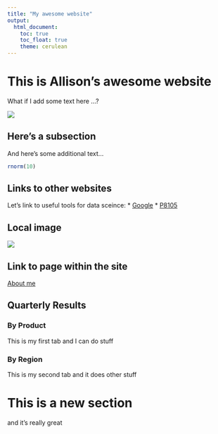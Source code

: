 ```yaml
---
title: "My awesome website"
output: 
  html_document:
    toc: true
    toc_float: true
    theme: cerulean
---
```


# This is Allison's awesome website

What if I add some text here ...?

![](https://media.giphy.com/media/drXGoW1iudhKw/giphy.gif)

## Here's a subsection

And here's some additional text...

```r
rnorm(10)
```

## Links to other websites
Let's link to useful tools for data sceince:
* [Google](https://google.com)
* [P8105](https://p8105.com)

## Local image
![](path for image)

## Link to page within the site
[About me](about.html)

## Quarterly Results {.tabset}

### By Product

This is my first tab and I can do stuff

### By Region

This is my second tab and it does other stuff

# This is a new section

and it's really great
